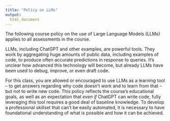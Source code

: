 ```yaml
---
title: "Policy on LLMs"
output:
  html_document
---
```


The following course policy on the use of Large Language Models (LLMs) applies to all assessments in the course.

LLMs, including ChatGPT and other examples, are powerful tools. They work by aggregating huge amounts of public data, including examples of code, to produce often accurate predictions in response to queries. It's unclear how advanced this technology will become, but already LLMs have been used to debug, improve, or even draft code. 

For this class, you are allowed or encouraged to use LLMs as a learning tool -- to get answers regarding why code doesn't work and to learn from that -- but not to write new code. This policy reflects the course's educational goals, as well as an expectation that *even if* ChatGPT can write code, fully leveraging this tool requires a good deal of baseline knowledge. To develop a professional skillset that can't be easily automated, it is necessary to have foundational understanding of what is possible and how it can be achieved. 